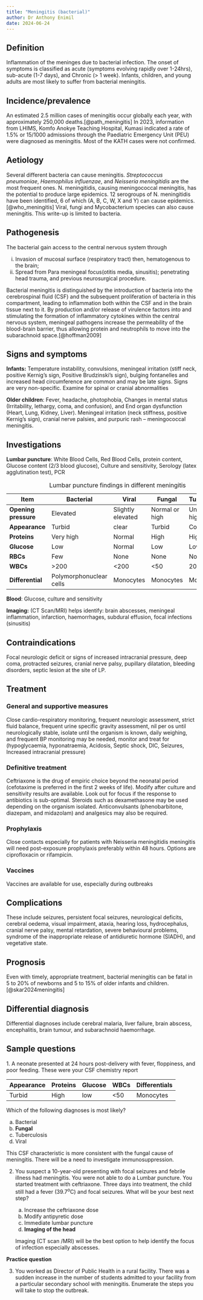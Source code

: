 ```yaml
---
title: "Meningitis (bacterial)"
author: Dr Anthony Enimil
date: 2024-06-24
---
```


## Definition

Inflammation of the meninges due to bacterial infection. The onset of symptoms is classified as
acute (symptoms evolving rapidly over 1-24hrs), sub-acute (1-7 days), and Chronic (\> 1 week).
Infants, children, and young adults are most likely to suffer from bacterial meningitis.

## Incidence/prevalence

An estimated 2.5 million cases of meningitis occur globally each year, with approximately 250,000
deaths.[@path_meningitis] In 2023, information from LHIMS, Komfo Anokye Teaching Hospital, Kumasi
indicated a rate of 1.5% or 15/1000 admissions through the Paediatric Emergency Unit (PEU) were
diagnosed as meningitis. Most of the KATH cases were not confirmed.

## Aetiology

Several different bacteria can cause meningitis. *Streptococcus pneumoniae*, *Haemophilus
influenzae*, and *Neisseria meningitidis* are the most frequent ones. N. meningitidis, causing
meningococcal meningitis, has the potential to produce large epidemics. 12 serogroups of N.
meningitidis have been identified, 6 of which (A, B, C, W, X and Y) can cause
epidemics.[@who_meningitis] Viral, fungi and Mycobacterium species can also cause meningitis. This
write-up is limited to bacteria.

## Pathogenesis

The bacterial gain access to the central nervous system through

i.   Invasion of mucosal surface (respiratory tract) then, hematogenous to the brain;
ii. Spread from Para meningeal focus(otitis media, sinusitis); penetrating head trauma, and previous
    neurosurgical procedure.

Bacterial meningitis is distinguished by the introduction of bacteria into the cerebrospinal fluid
(CSF) and the subsequent proliferation of bacteria in this compartment, leading to inflammation both
within the CSF and in the brain tissue next to it. By production and/or release of virulence factors
into and stimulating the formation of inflammatory cytokines within the central nervous system,
meningeal pathogens increase the permeability of the blood-brain barrier, thus allowing protein and
neutrophils to move into the subarachnoid space.[@hoffman2009]

## Signs and symptoms

**Infants:** Temperature instability, convulsions, meningeal irritation (stiff neck, positive
Kernig’s sign, Positive Brudzinski’s sign), bulging fontanelles and increased head circumference are
common and may be late signs. Signs are very non-specific. Examine for spinal or cranial
abnormalities

**Older children**: Fever, headache, photophobia, Changes in mental status (Irritability, lethargy,
coma, and confusion), and End organ dysfunction (Heart, Lung, Kidney, Liver). Meningeal irritation
(neck stiffness, positive Kernig’s sign), cranial nerve palsies, and purpuric rash – meningococcal
meningitis.

## Investigations

**Lumbar puncture**: White Blood Cells, Red Blood Cells, protein content, Glucose content (2/3 blood
glucose), Culture and sensitivity, Serology (latex agglutination test), PCR

::: {#tbl-genetic-synds}
| Item                 | Bacterial               | Viral             | Fungal         | Tuberculous    |
|----------------------|-------------------------|-------------------|----------------|----------------|
| **Opening pressure** | Elevated                | Slightly elevated | Normal or high | Unusually high |
| **Appearance**       | Turbid                  | clear             | Turbid         | Cob-web        |
| **Proteins**         | Very high               | Normal            | High           | High           |
| **Glucose**          | Low                     | Normal            | Low            | Low            |
| **RBCs**             | Few                     | None              | None           | None           |
| **WBCs**             | \>200                   | \<200             | \<50           | 20-30          |
| **Differential**     | Polymorphonuclear cells | Monocytes         | Monocytes      | Monocytes      |

: Lumbar puncture findings in different meningitis
:::

**Blood**: Glucose, culture and sensitivity

**Imaging:** (CT Scan/MRI) helps identify: brain abscesses, meningeal inflammation, infarction,
haemorrhages, subdural effusion, focal infections (sinusitis)

## **Contraindications**

Focal neurologic deficit or signs of increased intracranial pressure, deep coma, protracted
seizures, cranial nerve palsy, pupillary dilatation, bleeding disorders, septic lesion at the site
of LP.

## Treatment

### General and supportive measures

Close cardio-respiratory monitoring, frequent neurologic assessment, strict fluid balance, frequent
urine specific gravity assessment, nil per os until neurologically stable, isolate until the
organism is known, daily weighing, and frequent BP monitoring may be needed, monitor and treat for
(hypoglycaemia, hyponatraemia, Acidosis, Septic shock, DIC, Seizures, Increased intracranial
pressure)

### Definitive treatment

Ceftriaxone is the drug of empiric choice beyond the neonatal period (cefotaxime is preferred in the
first 2 weeks of life). Modify after culture and sensitivity results are available. Look out for
focus if the response to antibiotics is sub-optimal. Steroids such as dexamethasone may be used
depending on the organism isolated. Anticonvulsants (phenobarbitone, diazepam, and midazolam) and
analgesics may also be required.

### Prophylaxis

Close contacts especially for patients with Neisseria meningitidis meningitis will need
post-exposure prophylaxis preferably within 48 hours. Options are ciprofloxacin or rifampicin.

### **Vaccines**

Vaccines are available for use, especially during outbreaks

## Complications

These include seizures, persistent focal seizures, neurological deficits, cerebral oedema, visual
impairment, ataxia, hearing loss, hydrocephalus, cranial nerve palsy, mental retardation, severe
behavioural problems, syndrome of the inappropriate release of antidiuretic hormone (SIADH), and
vegetative state.

## Prognosis

Even with timely, appropriate treatment, bacterial meningitis can be fatal in 5 to 20% of newborns
and 5 to 15% of older infants and children.[@skar2024meningitis]

## Differential diagnosis

Differential diagnoses include cerebral malaria, liver failure, brain abscess, encephalitis, brain
tumour, and subarachnoid haemorrhage.

## Sample questions

1\. A neonate presented at 24 hours post-delivery with fever, floppiness, and poor feeding. These
were your CSF chemistry report

| Appearance | Proteins | Glucose | WBCs | Differentials |
|------------|----------|---------|------|---------------|
| Turbid     | High     | low     | \<50 | Monocytes     |

Which of the following diagnoses is most likely?

a.  Bacterial
b.  **Fungal**
c.  Tuberculosis
d.  Viral

This CSF characteristic is more consistent with the fungal cause of meningitis. There will be a need
to investigate immunosuppression.

2.  You suspect a 10-year-old presenting with focal seizures and febrile illness had meningitis. You
    were not able to do a Lumbar puncture. You started treatment with ceftriaxone. Three days into
    treatment, the child still had a fever (39.7^o^C) and focal seizures. What will be your best
    next step?

    a.  Increase the ceftriaxone dose
    b.  Modify antipyretic dose
    c.  Immediate lumbar puncture
    d.  **Imaging of the head**

    Imaging (CT scan /MRI) will be the best option to help identify the focus of infection
    especially abscesses.

**Practice question**

3.  You worked as Director of Public Health in a rural facility. There was a sudden increase in the
    number of students admitted to your facility from a particular secondary school with meningitis.
    Enumerate the steps you will take to stop the outbreak.
